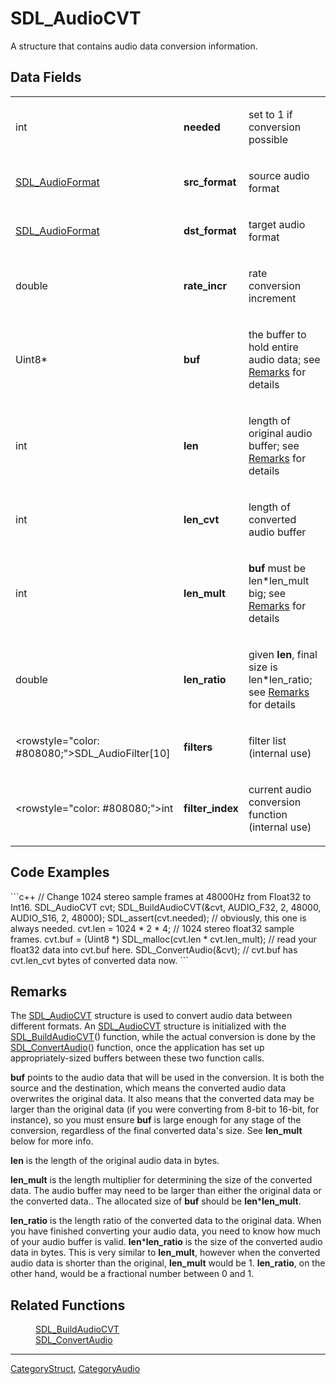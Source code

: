 <!-- pragma section-numbers off -->
<!-- pragma camelcase off -->

= SDL_AudioCVT =
A structure that contains audio data conversion information.


== Data Fields ==
{|
|int
|'''needed'''
|set to 1 if conversion possible
|-
|[[SDL_AudioFormat]]
|'''src_format'''
|source audio format
|-
|[[SDL_AudioFormat]]
|'''dst_format'''
|target audio format
|-
|double
|'''rate_incr'''
|rate conversion increment
|-
|Uint8*
|'''buf'''
|the buffer to hold entire audio data; see [[#buf|Remarks]] for details
|-
|int
|'''len'''
|length of original audio buffer; see [[#len|Remarks]] for details
|-
|int
|'''len_cvt'''
|length of converted audio buffer
|-
|int
|'''len_mult'''
|'''buf''' must be len*len_mult big; see [[#len_mult|Remarks]] for details
|-
|double
|'''len_ratio'''
|given '''len''', final size is len*len_ratio; see [[#len_ratio|Remarks]] for details
|-
|<rowstyle="color: #808080;">SDL_Audio<code></code>Filter[10]
|'''filters'''
|filter list (internal use)
|-
|<rowstyle="color: #808080;">int
|'''filter_index'''
|current audio conversion function (internal use)
|}

== Code Examples ==
```c++
// Change 1024 stereo sample frames at 48000Hz from Float32 to Int16.
SDL_AudioCVT cvt;
SDL_BuildAudioCVT(&cvt, AUDIO_F32, 2, 48000, AUDIO_S16, 2, 48000);
SDL_assert(cvt.needed); // obviously, this one is always needed.
cvt.len = 1024 * 2 * 4;  // 1024 stereo float32 sample frames.
cvt.buf = (Uint8 *) SDL_malloc(cvt.len * cvt.len_mult);
// read your float32 data into cvt.buf here.
SDL_ConvertAudio(&cvt);
// cvt.buf has cvt.len_cvt bytes of converted data now.
```

== Remarks ==
The [[SDL_AudioCVT]] structure is used to convert audio data between different formats. An [[SDL_AudioCVT]] structure is initialized with the [[SDL_BuildAudioCVT]]() function, while the actual conversion is done by the [[SDL_ConvertAudio]]() function, once the application has set up appropriately-sized buffers between these two function calls.

<span id="buf"></span>'''buf''' points to the audio data that will be used in the conversion. It is both the source and the destination, which means the converted audio data overwrites the original data. It also means that the converted data may be larger than the original data (if you were converting from 8-bit to 16-bit, for instance), so you must ensure '''buf''' is large enough for any stage of the conversion, regardless of the final converted data's size. See '''len_mult''' below for more info.

<span id="len"></span>'''len''' is the length of the original audio data in bytes. 

<span id="len_mult"></span>'''len_mult''' is the length multiplier for determining the size of the converted data. The audio buffer may need to be larger than either the original data or the converted data.. The allocated size of '''buf''' should be '''len'''*'''len_mult'''.

<span id="len_ratio"></span>'''len_ratio''' is the length ratio of the converted data to the original data. When you have finished converting your audio data, you need to know how much of your audio buffer is valid. '''len'''*'''len_ratio''' is the size of the converted audio data in bytes. This is very similar to '''len_mult''', however when the converted audio data is shorter than the original, '''len_mult''' would be 1. '''len_ratio''', on the other hand, would be a fractional number between 0 and 1.

== Related Functions ==
:[[SDL_BuildAudioCVT]]
:[[SDL_ConvertAudio]]

----
[[CategoryStruct]], [[CategoryAudio]]
